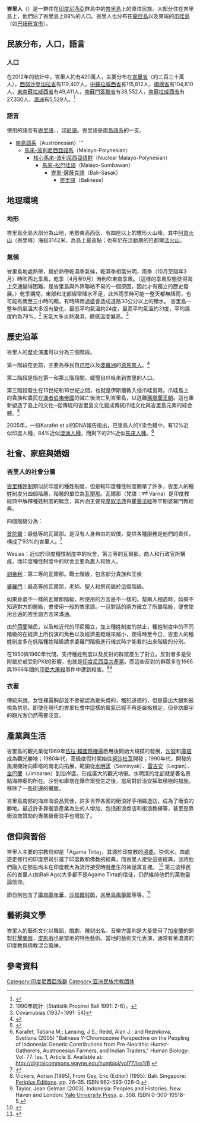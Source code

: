 {{noteTA
|T = zh-cn:巴厘人; zh-tw:峇里人; zh-hk:峇里人; zh-sg:峇厘人;
|1 = zh-cn:巴厘; zh-tw:峇里; zh-hk:峇里; zh-sg:峇厘;
|2 = zh-cn:登巴萨; zh-tw:丹帕沙; zh-hk:登巴薩; zh-sg:丹帕沙;
|3 = zh-cn:印度教; zh-tw:印度教; zh-hk:印度教; zh-sg:兴都教;
|4 = zh-cn:季风; zh-tw:季風; zh-hk:季候風; zh-sg:季候风;
}}

{{Infobox ethnic group|
|group     = 峇里人
|image     =[[File:Bali_Hindu_Wedding_Traditional_Dress.jpg|300px]]
|image_caption= 峇里人的婚宴穿著
|poptime= 420万人（2012年）
|region1   = {{Flagcountry|Indonesia}}
|pop1      = 3,946,416
|ref1      = <ref>{{cite book|author=Akhsan Na'im, Hendry Syaputra|title=Kewarganegaraan, Suku Bangsa, Agama dan Bahasa Sehari-hari Penduduk Indonesia Hasil Sensus Penduduk 2010|year=2011|publisher= Badan Pusat Statistik|isbn=978-979-064-417-5}}</ref>
|region2   = {{nbsp|10}}[[峇里省|峇里省]]
|pop2      = 3,336,065
|region3   = {{nbsp|10}}[[西努沙登加拉省|西努沙登加拉省]]
|pop3      = 119,407
|region4   = {{nbsp|10}}[[中蘇拉威西省|中蘇拉威西省]]
|pop4      = 115,812
|region5   = {{nbsp|10}}[[楠榜省|楠榜省]]
|pop5      = 104,810
|region6   = {{nbsp|10}}[[東南蘇拉威西省|東南蘇拉威西省]]
|pop6      = 49,411
|region7   = {{nbsp|10}}[[南蘇門答臘省|南蘇門答臘省]]
|pop7      = 38,552
|region8   = {{nbsp|10}}[[南蘇拉威西省|南蘇拉威西省]]
|pop8      = 27,330
|region9   = {{Flagcountry|Malaysia}}
|pop9      = 5,700<ref>{{cite web |url=http://joshuaproject.net/people_groups/10606/MY |title=Balinese in Malaysia |publisher=[[Joshua_Project|Joshua Project]] |accessdate=2016-04-25 |archive-date=2020-10-26 |archive-url=https://web.archive.org/web/20201026072410/https://joshuaproject.net/people_groups/10606/MY |dead-url=no }}</ref>
|region10   = {{Flagcountry|Australia}}
|pop10      = 5,529
|region11   = {{Flagcountry|United States}}
|pop11      = 200
|langs     = [[峇里語|峇里語]]、{{link-en|薩薩克語|Sasak language}}、[[印尼語|印尼語]]
|rels      = [[印度教|印度教]]（{{link-en|巴里島印度教|Balinese Hinduism}}）
|related  = [[爪哇人|爪哇人]]、[[薩薩克人|薩薩克人]]、{{link-en|阿加人|Bali Aga}}、{{link-en|騰格里斯人|Tenggerese people}}、[[玻里尼西亞人|玻里尼西亞人]]和[[南島民族|南島民族]]
}}
'''峇里人'''（{{lang-id|Suku Bali}}）是一群住在[[印度尼西亞|印度尼西亞]]群島中的[[峇里島|峇里島]]上的原住民族。大部分住在峇里島上，他們佔了峇里島上89%的人口。峇里人也分布在[[龍目島|龍目島]]以及東端的[[爪哇島|爪哇島]]（如[[巴紐旺宣市|巴紐旺宣市]]）。

==民族分布，人口，語言==

=== 人口 === 
在2012年的統計中，峇里人約有420萬人，主要分布在[[峇里省|峇里省]]（約三百三十萬人），[[西努沙登加拉省|西努沙登加拉省]]有119,407人，[[中蘇拉威西省|中蘇拉威西省]]有115,812人，[[楠榜省|楠榜省]]有104,810人，[[東南蘇拉威西省|東南蘇拉威西省]]有49,411人，[[南蘇門答臘省|南蘇門答臘省]]有38,552人，[[南蘇拉威西省|南蘇拉威西省]]有27,330人，[[澳洲|澳洲]]有5,529人。<ref>{{cite book|author=Akhsan Na'im, Hendry Syaputra|title=Kewarganegaraan, Suku Bangsa, Agama dan Bahasa Sehari-hari Penduduk Indonesia Hasil Sensus Penduduk 2010|year=2011|publisher= Badan Pusat Statistik|isbn=9789790644175}}</ref>

=== 語言 ===
使用的語言有[[峇里語|峇里語]]，{{link-en|薩薩克語|Sasak language}}，[[印尼語|印尼語]]。峇里語是[[南島語系|南島語系]]的一支。

*[[南島語系|南島語系]]（Austronesian）'''
**[[馬來-波利尼西亞語系|馬來-波利尼西亞語系]]（Malayo-Polynesian）
***[[核心馬來-波利尼西亞語群|核心馬來-波利尼西亞語群]]（Nuclear Malayo-Polynesian）
****[[馬來-松巴哇語|馬來-松巴哇語]]（Malayo-Sumbawan）
*****[[峇里-薩薩克語|峇里-薩薩克語]]（Bali–Sasak）
******[[峇里語|峇里語]]（Balinese）

== 地理環境 ==
===地形===
峇里島全島大部分為山地，地勢東高西低，有四座以上的錐形火山峰，其中[[阿貢火山|阿貢火山]]（峇里峰）海拔3142米，為島上最高點；也有仍在活動期的巴都爾[[活火山|活火山]]。

===氣候===
峇里島地處熱帶，屬於熱帶乾濕季氣候，乾濕季相當分明，雨季（10月至隔年3月）時吹西北季風，乾季（4月至9月）時則吹東南季風。（這樣的季風型態使得海上交通變得困難，是峇里島與外界聯絡不易的一個原因，因此才有獨立的歷史發展。）乾季期間，東部和北部經常降水不足，此外雨季時可能一整天都無降雨，也可能有兩至三小時的颮，有時降雨過盛會造成道路30公分以上的積水。
峇里島一整年的氣溫大多沒有變化，最低平均氣溫約24度，最高平均氣溫約31度，平均濕度約為78%。<ref>1990年統計（Statistik Propinsi Bali 1991: 2-6）。</ref> 天氣大多炎熱潮濕，體感溫度偏高。<ref name="Covarru54">Covarrubias (1937=1991: 54)</ref>

== 歷史沿革 ==
峇里人的歷史演進可以分為三個階段。

第一階段在史前，主要為移民自[[爪哇|爪哇]]以及[[婆羅洲|婆羅洲]]的[[原馬來人|原馬來人]]。<ref>{{cite book|author=Shiv Shanker Tiwary & P.S. Choudhary|title=Encyclopaedia Of Southeast Asia And Its Tribes (Set Of 3 Vols.)|year=2009|publisher=Anmol Publications Pvt. Ltd.|isbn=8-1261-3837-8}}</ref>

第二階段是指在第一和第三階段間，緩慢自爪哇來到峇里的人口。

第三階段發生在15世紀和16世紀之間，也就是伊斯蘭教入侵爪哇島時。爪哇島上的貴族和農民在[[滿者伯夷帝國|滿者伯夷帝國]]的滅亡後流亡到峇里島，以逃離[[瑪塔蘭王朝|瑪塔蘭王朝]]。這也重新塑造了島上的文化─從傳統的峇里島文化變成傳統爪哇文化與峇里島元素的綜合體。<ref>{{cite book|author=Andy Barski, Albert Beaucort and Bruce Carpenter|title=Bali and Lombok|url=https://archive.org/details/balilombok0000unse_r8y2|year=2007|publisher=Dorling Kindersley|isbn=978-0-7566-2878-9}}</ref>

2005年，一份Karafet et al的DNA報告指出，巴里島人的Y染色體中，有12%近似印度人種，84%近似[[澳洲人種|澳洲人種]]，而剩下的2%近似[[馬來人種|馬來人種]]。<ref>Karafet, Tatiana M.; Lansing, J S.; Redd, Alan J.; and Reznikova, Svetlana (2005) "Balinese Y-Chromosome Perspective on the Peopling of Indonesia: Genetic Contributions from Pre-Neolithic Hunter- Gatherers, Austronesian Farmers, and Indian Traders," Human Biology: Vol. 77: Iss. 1, Article 8. Available at: http://digitalcommons.wayne.edu/humbiol/vol77/iss1/8 {{Wayback|url=http://digitalcommons.wayne.edu/humbiol/vol77/iss1/8 |date=20201201123547 }}</ref>

== 社會、家庭與婚姻 ==
===峇里人的社會分層===

[[峇里種姓制|峇里種姓制]]類似於印度的種姓制度，但是較印度種性制度簡單了許多，峇里人的種姓制度分四個階層，階層的單位為[[瓦爾那|瓦爾那]]。瓦爾那（梵語：वर्ण Varna）是印度教經典中解釋種姓制度的概念，其內涵主要見[[摩奴法典|摩奴法典]]與[[瞿曇法經|瞿曇法經]]等早期婆羅門教經典。

四個階級分為：

[[首陀羅|首陀羅]]：最低等的瓦爾那。是沒有人身自由的奴僕，提供各種服務是他們的責任，構成了93%的峇里人。<ref>{{Cite web |url=https://books.google.com/books?id=8bW8WB-GrOYC&pg=PA53 |title=存档副本 |access-date=2016-06-11 |archive-date=2019-06-06 |archive-url=https://web.archive.org/web/20190606012345/https://books.google.com/books?id=8bW8WB-GrOYC&pg=PA53 |dead-url=no }}</ref>

Wesias：近似於印度種性制度中的吠舍，第三等的瓦爾那。商人和行政官所構成，而印度種性制度中的吠舍主要為農人和牧人。

[[剎帝利|剎帝利]]：第二等的瓦爾那。戰士階級，包含部分貴族和王侯

[[婆羅門|婆羅門]]：最高等的瓦爾那，老師、聖人和祭司屬於這個階級。

如果身處不一樣的瓦爾那階級，所使用的方言是不一樣的。幫兩人相遇時，如果不知道對方的層級，會使用一般的峇里語。一旦對話的兩方確立了所屬階級，便會使用合適的峇里語方言來溝通。

由於[[荷蘭|荷蘭]]殖民，以及較近代的印尼獨立，加上種姓制度的禁止，種姓制度中的不同階級的在經濟上所扮演的角色以及經濟差距越來越小，使得時至今日，峇里人的種姓制度多在低階種姓階級請求婆羅門階級進行儀式時才能看的出來階級的分別。

在1950與1960年代間，支持種姓制度以及反對的群眾產生了對立。反對者多是受附屬於或受到PKI的影響，也就是[[印度尼西亞共產黨|印度尼西亞共產黨]]。而這些反對的群眾多在1965與1966年間的[[印尼大屠殺|印尼大屠殺]]事件中遭到殺害。<ref>Vickers, Adrian (1995), From Oey, Eric (Editor) (1995). Bali. Singapore: [[Periplus_Editions|Periplus Editions]]. pp. 26–35. ISBN 962-593-028-0.</ref><ref>Taylor, Jean Gelman (2003). Indonesia: Peoples and Histories. New Haven and London: [[Yale_University_Press|Yale University Press]]. p. 358. ISBN 0-300-10518-5.</ref>

===衣著===


傳統來說，女性裸露胸部並不會被認為是失禮的，觸犯道德的，但是露出大腿則被視為禁忌。即使在現代的峇里社會中這樣的風氣已經不再是嚴格規定，但參訪廟宇的觀光客仍然需要注意。

== 產業與生活 ==

峇里島的觀光業從1969年[[伍拉·賴國際機場|伍拉·賴國際機場]]啟用後開始大規模的發展，[[沙努|沙努]]和[[庫塔|庫塔]]成為觀光勝地；1980年代，高級度假村開始往[[努沙杜瓦|努沙杜瓦]]開發；1990年代，開發的風潮開始向庫塔的南北向拓展，範圍從[[水明漾|水明漾]]（Seminyak）、[[雷吉安|雷吉安]]（Legian）、[[金巴蘭|金巴蘭]]（Jimbaran）到沿岸區，形成廣大的觀光地帶。水明漾的北部就是著名景點海神廟的所在。沙努和庫塔在爆炸案發生之後，當局對於治安採取積極的措施，移除了一些街邊的攤販。

峇里島南部的海岸海浪品質佳，許多世界各國的衝浪好手相繼造訪，成為了衝浪的勝地。最近許多靠衝浪產業為生的人增加，包括衝浪商店和衝浪教練等，甚至是靠衝浪商贊助的專業級衝浪手也增加了。

== 信仰與習俗 ==
峇里人主要的宗教信仰是「Agama Tirta」，其源於印度教的[[濕婆|濕婆]]，崇信水。四處遊走修行的印度祭司引進了印度教和佛教的經典，而峇里人接受這些經典，並將他們融入在那些尚未在印度教大為流行接受時就產生的神話寓言裡。 <ref>{{cite book|author=J. Stephen Lansing|author-link=J. Stephen Lansing| title=The Three Worlds of Bali|url=https://archive.org/details/threeworldsofbal0000lans|year=1983|publisher=Praeger|isbn=978-003-063-8169}}</ref> 第三波移民前的峇里人(如Bali Aga)大多都不是Agama Tirta的信徒，仍然維持他們的萬物靈論信仰。

節日則包含了[[庫塔嘉年華|庫塔嘉年華]]，[[沙努爾村節|沙努爾村節]]，[[峇里島風箏節|峇里島風箏節]]等等。<ref>{{cite book|author=|title=Tempo: Indonesia's Weekly News Magazine, Volume 7, Issues 9-16|year=2006|publisher=Arsa Raya Perdana|page=66|isbn=}}</ref>

== 藝術與文學 ==


峇里人的藝術文化以舞蹈，戲劇，雕刻出名。音樂方面則是大量使用了[[加麥蘭|加麥蘭]]的銅製[[打擊樂器|打擊樂器]]，[[皮影戲|皮影戲]]也是當地的特色藝術。當地的藝術文化表演，通常有著濃濃的印度教與佛教混合風味。

== 參考資料 ==
{{reflist}}

[[Category:印度尼西亞族群|Category:印度尼西亞族群]]
[[Category:亚洲民族宗教团体|Category:亚洲民族宗教团体]]